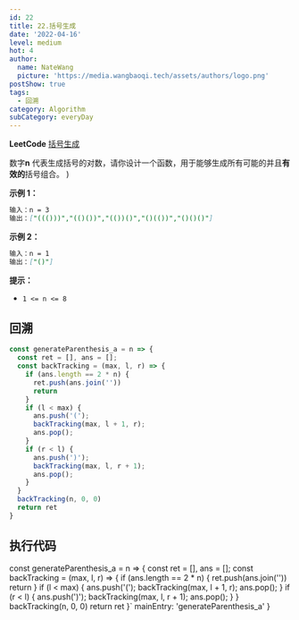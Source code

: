 ```yaml
---
id: 22
title: 22.括号生成
date: '2022-04-16'
level: medium
hot: 4
author:
  name: NateWang
  picture: 'https://media.wangbaoqi.tech/assets/authors/logo.png'
postShow: true
tags:
  - 回溯
category: Algorithm
subCategory: everyDay
---
```



<Strong>LeetCode</Strong> [括号生成](https://leetcode-cn.com/problems/generate-parentheses/description/)


  <Para>
    数字<Strong>n</Strong>
    代表生成括号的对数，请你设计一个函数，用于能够生成所有可能的并且<Strong>有效的</Strong>括号组合。
  </Para>
)

<SideNote type='info' title='题目描述' children={cBox}/>



**示例 1：**

```md
输入：n = 3
输出：["((()))","(()())","(())()","()(())","()()()"]
```

**示例 2：**

```md
输入：n = 1
输出：["()"]
```

**提示：**

- `1 <= n <= 8`


## 回溯

```js
const generateParenthesis_a = n => {
  const ret = [], ans = [];
  const backTracking = (max, l, r) => {
    if (ans.length == 2 * n) {
      ret.push(ans.join(''))
      return
    }
    if (l < max) {
      ans.push('(');
      backTracking(max, l + 1, r);
      ans.pop();
    }
    if (r < l) {
      ans.push(')');
      backTracking(max, l, r + 1);
      ans.pop();
    }
  }
  backTracking(n, 0, 0)
  return ret
}
```


## 执行代码

const generateParenthesis_a = n => {
  const ret = [], ans = [];
  const backTracking = (max, l, r) => {
    if (ans.length == 2 * n) {
      ret.push(ans.join(''))
      return
    }
    if (l < max) {
      ans.push('(');
      backTracking(max, l + 1, r);
      ans.pop();
    }
    if (r < l) {
      ans.push(')');
      backTracking(max, l, r + 1);
      ans.pop();
    }
  }
  backTracking(n, 0, 0)
  return ret
}`
  mainEntry: 'generateParenthesis_a'
}

<PlayGround js={js} mode='algo' options={options}/> 
